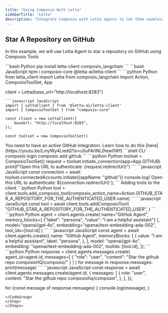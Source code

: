 ```yaml
---
title: "Using Composio With Letta"
sidebarTitle: "Letta"
description: "Integrate Composio with Letta agents to let them seamlessly interact with external apps"
---
```


## Star A Repository on GitHub
In this example, we will use Letta Agent to star a repository on GitHub using Composio Tools

<Steps>
<Step title="Install Packages">
<CodeGroup>
```bash Python
pip install letta-client composio_langchain
```
```bash JavaScript
npm i composio-core @letta-ai/letta-client
```
</CodeGroup>
</Step>
<Step title="Import Libraries & Configure Client">
<CodeGroup>
```python Python
from letta_client import Letta
from composio_langchain import Action, ComposioToolSet, App

client = Letta(base_url="http://localhost:8283")
```
```javascript JavaScript
import { LettaClient } from '@letta-ai/letta-client'
import { ComposioToolSet } from "composio-core"

const client = new LettaClient({
    baseUrl: "http://localhost:8283",
});

const toolset = new ComposioToolSet()
```
</CodeGroup>
</Step>

<Step title="Connect Your GitHub Account">
<Info>You need to have an active GitHub Integration. Learn how to do this [here](https://youtu.be/LmyWy4LiedQ?si=u5uFArlNL0tew0Wf)</Info>
<CodeGroup>
```shell CLI
composio login 
composio add github
```
```python Python
toolset = ComposioToolSet()
request = toolset.initiate_connection(app=App.GITHUB)
print(f"Open this URL to authenticate: {request.redirectUrl}")
```
```javascript JavaScript
const connection = await toolset.connectedAccounts.initiate({appName: "github"})
console.log(`Open this URL to authenticate: ${connection.redirectUrl}`);
```
</CodeGroup>
</Step>
<Step title="Add GitHub action to Client">
Adding tools to the client
<CodeGroup>
```python Python
tool = client.tools.add_composio_tool(composio_action_name=Action.GITHUB_STAR_A_REPOSITORY_FOR_THE_AUTHENTICATED_USER.name)
```
```javascript JavaScript
const tool = await client.tools.addComposioTool(
    "GITHUB_STAR_A_REPOSITORY_FOR_THE_AUTHENTICATED_USER",
)
```
</CodeGroup>
</Step>
<Step title="Create the agent">
<CodeGroup>
```python Python
agent = client.agents.create(
    name="GitHub Agent",
    memory_blocks=[
        {"label": "persona", "value": "I am a helpful assistant"}
    ],
    model="openai/gpt-4o",
    embedding="openai/text-embedding-ada-002", 
    tool_ids=[tool.id]
)
```
```javascript JavaScript
const agent = await client.agents.create({
    name: "GitHub Agent",
    memoryBlocks: [
        {
            value: "I am a helpful assistant",
            label: "persona",
        },
    ],
    model: "openai/gpt-4o",
    embedding: "openai/text-embedding-ada-002",
    toolIds: [tool.id],
});
```
</CodeGroup>
</Step>
<Step title="Execute the Agent">
<CodeGroup>
```python Python
response = client.agents.messages.create(
    agent_id=agent.id,
    messages=[
        {
            "role": "user",
            "content": "Star the github repo composioHQ/composio/"
        }
    ]
)
for message in response.messages:
    print(message)
```
```javascript JavaScript
const response = await client.agents.messages.create(agent.id, {
    messages: [
        {
            role: "user",
            content: "Star the github repo composiohq/composio",
        },
    ],
});

for (const message of response.messages) {
    console.log(message);
}
```
</CodeGroup>
</Step>
</Steps>